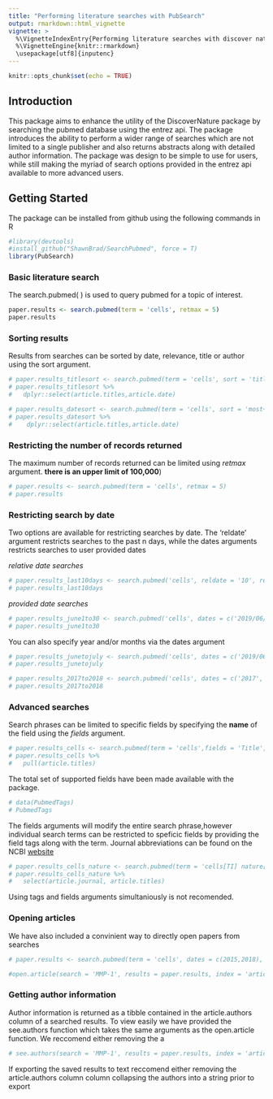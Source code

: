 ```yaml
---
title: "Performing literature searches with PubSearch"
output: rmarkdown::html_vignette
vignette: >
  %\VignetteIndexEntry{Performing literature searches with discover nature}
  %\VignetteEngine{knitr::rmarkdown}
  \usepackage[utf8]{inputenc}
---
```


```r
knitr::opts_chunk$set(echo = TRUE)
```

## Introduction
This package aims to enhance the utility of the DiscoverNature package by searching the pubmed database using the entrez api. The package introduces the ability to perform a wider range of searches which are not limited to a single publisher and also returns abstracts along with detailed author information. The package was design to be simple to use for users, while still making  the myriad of search options provided in the entrez api available to more advanced users. 

## Getting Started
The package can be installed from github using the following commands in R

```r
#library(devtools)
#install_github("ShawnBrad/SearchPubmed", force = T)
library(PubSearch)
```



### Basic literature search
The search.pubmed( ) is used to query  pubmed for a topic of interest.

```r
paper.results <- search.pubmed(term = 'cells', retmax = 5)
paper.results
```

### Sorting results
Results from searches can be sorted by date, relevance, title or author using the sort argument.

 ```r
# paper.results_titlesort <- search.pubmed(term = 'cells', sort = 'title', retmax = 5)
# paper.results_titlesort %>%
#   dplyr::select(article.titles,article.date)
```

```r
# paper.results_datesort <- search.pubmed(term = 'cells', sort = 'most+recent', retmax = 5)
# paper.results_datesort %>%
#    dplyr::select(article.titles,article.date)
```


### Restricting the number of records returned
The maximum number of records returned can be limited using *retmax* argument. **there is an upper limit of 100,000**)

```r
# paper.results <- search.pubmed(term = 'cells', retmax = 5)
# paper.results
```

### Restricting search by date

Two options are available for restricting searches by date. The 'reldate' argument restricts searches to the past n days, while the dates arguments restricts searches to user provided dates

*relative date searches*
```r
# paper.results_last10days <- search.pubmed('cells', reldate = '10', retmax = 5)
# paper.results_last10days
```

*provided date searches*
```r
# paper.results_june1to30 <- search.pubmed('cells', dates = c('2019/06/01','2019/06/30'), retmax = 5)
# paper.results_june1to30
```

You can also specify year and/or months via the dates argument

```r
# paper.results_junetojuly <- search.pubmed('cells', dates = c('2019/06','2019/07'), retmax = 5)
# paper.results_junetojuly
```


```r
# paper.results_2017to2018 <- search.pubmed('cells', dates = c('2017','2018'), retmax = 5)
# paper.results_2017to2018
```


### Advanced searches
Search phrases can be limited to specific fields by specifying the **name** of the field using the *fields* argument.

```r
# paper.results_cells <- search.pubmed(term = 'cells',fields = 'Title', retmax = 5)
# paper.results_cells %>%
#   pull(article.titles)
```

The total set of supported fields have been made available with the package. 
```r
# data(PubmedTags) 
# PubmedTags
```

The fields arguments will modify the entire search phrase,however individual search terms can be restricted to speficic fields by providing the field tags along with the term. Journal abbreviations can be found on the NCBI [website](https://www.ncbi.nlm.nih.gov/nlmcatalog?term=currentlyindexed)

```r
# paper.results_cells_nature <- search.pubmed(term = 'cells[TI] nature[TA]', retmax = 5)
# paper.results_cells_nature %>%
#   select(article.journal, article.titles)
```

Using tags and fields arguments simultaniously is not recomended.

### Opening articles 

We have also included a convinient way to directly open papers from searches 
```r

# paper.results <- search.pubmed(term = 'cells', dates = c(2015,2018), retmax = 5)

#open.article(search = 'MMP-1', results = paper.results, index = 'article.titles')
```


### Getting author information
Author information is returned as a tibble contained in  the article.authors column of a searched results. To view easily we have provided the see.authors function which takes the same arguments as the open.article function. 
We reccomend either removing the a
```r
# see.authors(search = 'MMP-1', results = paper.results, index = 'article.titles')

```
If exporting the saved results to text reccomend either removing the article.authors column column collapsing the authors into a string prior to export
